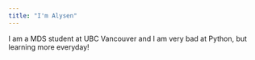 ```yaml
---
title: "I'm Alysen"
---
```


I am a MDS student at UBC Vancouver and I am very bad at Python, but learning more everyday!
